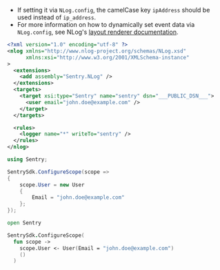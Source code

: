 <Alert level="" title="NLog Configuration">

- If setting it via `NLog.config`, the camelCase key `ipAddress` should be used instead of `ip_address`.
- For more information on how to dynamically set event data via `NLog.config`, see NLog's [layout renderer documentation](https://nlog-project.org/config/?tab=layout-renderers).

</Alert>

<SignInNote />

```xml {tabTitle:NLog.config}
<?xml version="1.0" encoding="utf-8" ?>
<nlog xmlns="http://www.nlog-project.org/schemas/NLog.xsd"
      xmlns:xsi="http://www.w3.org/2001/XMLSchema-instance"
>
  <extensions>
    <add assembly="Sentry.NLog" />
  </extensions>
  <targets>
    <target xsi:type="Sentry" name="sentry" dsn="___PUBLIC_DSN___">
      <user email="john.doe@example.com" />
    </target>
  </targets>

  <rules>
    <logger name="*" writeTo="sentry" />
  </rules>
</nlog>
```

```csharp
using Sentry;

SentrySdk.ConfigureScope(scope =>
{
    scope.User = new User
    {
        Email = "john.doe@example.com"
    };
});
```

```fsharp
open Sentry

SentrySdk.ConfigureScope(
  fun scope ->
    scope.User <- User(Email = "john.doe@example.com")
    ()
  )
```
